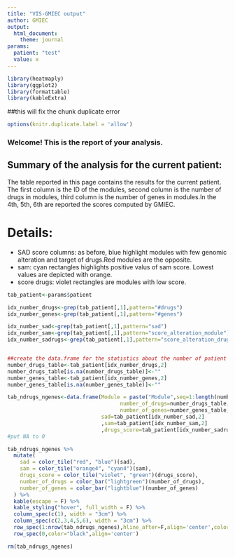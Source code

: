 ```yaml
---
title: "VIS-GMIEC output"
author: GMIEC
output: 
  html_document:
    theme: journal
params:
  patient: "test"
  value: x
---
```


```r
library(heatmaply)
library(ggplot2)
library(formattable)
library(kableExtra)
```

##this will fix the chunk duplicate error
```r
options(knitr.duplicate.label = 'allow')
```
### Welcome! This is the report of your analysis.

## Summary of the analysis for the current patient:
The table reported in this page contains the results for the current patient. The first column is the ID of the modules, second column is the number of drugs in modules, third column is the number of genes in modules.In the 4th, 5th, 6th are reported the scores computed by GMIEC. 

# Details:

- SAD score columns: as before, blue highlight modules with few genomic alteration and target of drugs.Red modules are the opposite.
- sam: cyan rectangles highlights positive valus of sam score. Lowest values are depicted with orange.
- score drugs: violet rectangles are modules with low score.

```r
tab_patient<-params$patient

idx_number_drugs<-grep(tab_patient[,1],pattern="#drugs")
idx_number_genes<-grep(tab_patient[,1],pattern="#genes")

idx_number_sad<-grep(tab_patient[,1],pattern="sad")
idx_number_sam<-grep(tab_patient[,1],pattern="score_alteration_module")
idx_number_sadrugs<-grep(tab_patient[,1],pattern="score_alteration_drugs")


##create the data.frame for the statistics about the number of patient for module
number_drugs_table<-tab_patient[idx_number_drugs,2]
number_drugs_table[is.na(number_drugs_table)]<-""
number_genes_table<-tab_patient[idx_number_genes,2]
number_genes_table[is.na(number_genes_table)]<-""

tab_ndrugs_ngenes<-data.frame(Module = paste("Module",seq=1:length(number_drugs_table)),
                                    number_of_drugs=number_drugs_table,
                                    number_of_genes=number_genes_table,
                              sad=tab_patient[idx_number_sad,2]
                              ,sam=tab_patient[idx_number_sam,2]
                              ,drugs_score=tab_patient[idx_number_sadrugs,2])
#put NA to 0

tab_ndrugs_ngenes %>%
  mutate(
    sad = color_tile("red", "blue")(sad),
    sam = color_tile("orange4", "cyan4")(sam),
    drugs_score = color_tile("violet", "green")(drugs_score),
    number_of_drugs = color_bar("lightgreen")(number_of_drugs),
    number_of_genes = color_bar("lightblue")(number_of_genes)
  ) %>%
  kable(escape = F) %>%
  kable_styling("hover", full_width = F) %>%
  column_spec(c(1), width = "3cm") %>%
  column_spec(c(2,3,4,5,6), width = "3cm") %>%
  row_spec(1:nrow(tab_ndrugs_ngenes),hline_after=F,align='center',color="black")%>%
  row_spec(0,color="black",align='center')

rm(tab_ndrugs_ngenes)

```
